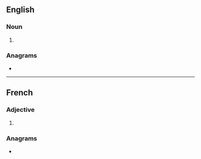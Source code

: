 ==English==

===Noun===
{{head|en|noun form}}

# {{plural of|azyme|lang=en}}

===Anagrams===
* {{anagrams|en|a=aemsyz|Y-mazes|zymase}}

----

==French==

===Adjective===
{{head|fr|adjective form}}

# {{plural of|azyme|lang=fr}}

===Anagrams===
* {{l|fr|zymase}}